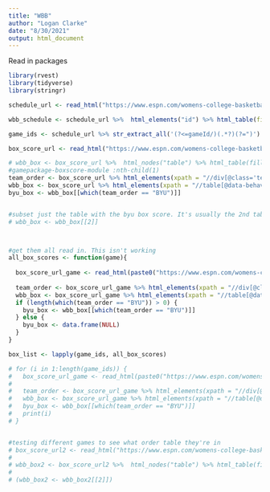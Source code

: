 ```yaml
---
title: "WBB"
author: "Logan Clarke"
date: "8/30/2021"
output: html_document
---
```


Read in packages
```r
library(rvest)
library(tidyverse)
library(stringr)

```


```r
schedule_url <- read_html("https://www.espn.com/womens-college-basketball/team/schedule/_/id/252/season/2021")

wbb_schedule <- schedule_url %>%  html_elements("id") %>% html_table(fill = TRUE)

game_ids <- schedule_url %>% str_extract_all('(?<=gameId/)(.*?)(?=")') %>% unlist() %>% unique()

box_score_url <- read_html("https://www.espn.com/womens-college-basketball/boxscore/_/gameId/401311243")

# wbb_box <- box_score_url %>%  html_nodes("table") %>% html_table(fill = TRUE)
#gamepackage-boxscore-module :nth-child(1)
team_order <- box_score_url %>% html_elements(xpath = "//div[@class='team-name']") %>% html_text()
wbb_box <- box_score_url %>% html_elements(xpath = "//table[@data-behavior]") %>% html_table()
byu_box <- wbb_box[[which(team_order == "BYU")]]


#subset just the table with the byu box score. It's usually the 2nd table but not always. Sometimes it is the 3rd table instead
# wbb_box <- wbb_box[[2]]



#get them all read in. This isn't working
all_box_scores <- function(game){
  
  box_score_url_game <- read_html(paste0("https://www.espn.com/womens-college-basketball/boxscore/_/gameId/", game))
  
  team_order <- box_score_url_game %>% html_elements(xpath = "//div[@class='team-name']") %>% html_text()
  wbb_box <- box_score_url_game %>% html_elements(xpath = "//table[@data-behavior]") %>% html_table()
  if (length(which(team_order == "BYU")) > 0) {
    byu_box <- wbb_box[[which(team_order == "BYU")]]
  } else {
    byu_box <- data.frame(NULL)
  }
}

box_list <- lapply(game_ids, all_box_scores)

# for (i in 1:length(game_ids)) {
#   box_score_url_game <- read_html(paste0("https://www.espn.com/womens-college-basketball/boxscore/_/gameId/", game_ids[i]))
# 
#   team_order <- box_score_url_game %>% html_elements(xpath = "//div[@class='team-name']") %>% html_text()
#   wbb_box <- box_score_url_game %>% html_elements(xpath = "//table[@data-behavior]") %>% html_table()
#   byu_box <- wbb_box[[which(team_order == "BYU")]]
#   print(i)
# }


#testing different games to see what order table they're in
# box_score_url2 <- read_html("https://www.espn.com/womens-college-basketball/boxscore/_/gameId/401254458")
# 
# wbb_box2 <- box_score_url2 %>%  html_nodes("table") %>% html_table(fill = TRUE)
# 
# (wbb_box2 <- wbb_box2[[2]])
  
```

